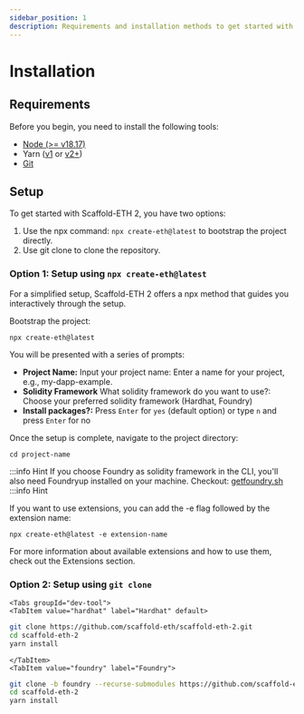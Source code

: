 ```yaml
---
sidebar_position: 1
description: Requirements and installation methods to get started with Scaffold ETH-2.
---
```



# Installation

## Requirements

Before you begin, you need to install the following tools:

- [Node (>= v18.17)](https://nodejs.org/en/download/)
- Yarn ([v1](https://classic.yarnpkg.com/en/docs/install/) or [v2+](https://yarnpkg.com/getting-started/install))
- [Git](https://git-scm.com/downloads)

## Setup

To get started with Scaffold-ETH 2, you have two options:

1. Use the npx command: `npx create-eth@latest` to bootstrap the project directly.
2. Use git clone to clone the repository.

### Option 1: Setup using `npx create-eth@latest`

For a simplified setup, Scaffold-ETH 2 offers a npx method that guides you interactively through the setup.

Bootstrap the project:

```
npx create-eth@latest
```

You will be presented with a series of prompts:

- **Project Name:** Input your project name: Enter a name for your project, e.g., my-dapp-example.
- **Solidity Framework** What solidity framework do you want to use?: Choose your preferred solidity framework (Hardhat, Foundry)
- **Install packages?:** Press `Enter` for `yes` (default option) or type `n` and press `Enter` for no

Once the setup is complete, navigate to the project directory:

```
cd project-name
```

:::info Hint
If you choose Foundry as solidity framework in the CLI, you'll also need Foundryup installed on your machine.
Checkout: [getfoundry.sh](https://getfoundry.sh/)
:::info Hint

If you want to use extensions, you can add the -e flag followed by the extension name:

```
npx create-eth@latest -e extension-name
```

For more information about available extensions and how to use them, check out the Extensions section.

### Option 2: Setup using `git clone`

```mdx-code-block
<Tabs groupId="dev-tool">
<TabItem value="hardhat" label="Hardhat" default>
```

```sh
git clone https://github.com/scaffold-eth/scaffold-eth-2.git
cd scaffold-eth-2
yarn install
```

```mdx-code-block
</TabItem>
<TabItem value="foundry" label="Foundry">
```

```sh
git clone -b foundry --recurse-submodules https://github.com/scaffold-eth/scaffold-eth-2.git 
cd scaffold-eth-2
yarn install
```

</TabItem>
</Tabs>


